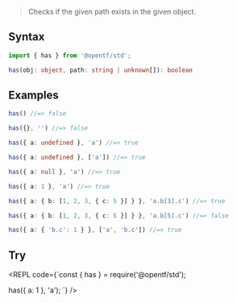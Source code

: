 
> Checks if the given path exists in the given object.

## Syntax

```ts
import { has } from '@opentf/std';

has(obj: object, path: string | unknown[]): boolean
```

## Examples

```ts
has() //=> false

has({}, '') //=> false

has({ a: undefined }, 'a') //=> true

has({ a: undefined }, ['a']) //=> true

has({ a: null }, 'a') //=> true

has({ a: 1 }, 'a') //=> true

has({ a: { b: [1, 2, 3, { c: 5 }] } }, 'a.b[3].c') //=> true

has({ a: { b: [1, 2, 3, { c: 5 }] } }, 'a.b[5].c') //=> false

has({ a: { 'b.c': 1 } }, ['a', 'b.c']) //=> true
```
## Try

<REPL code={`const { has } = require('@opentf/std');

has({ a: 1 }, 'a');
`} />